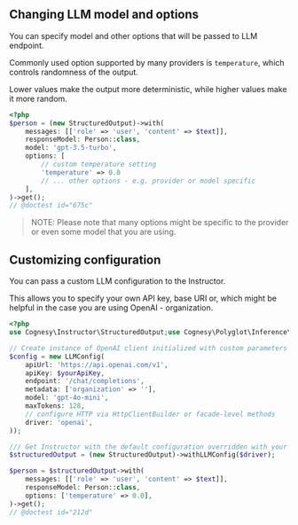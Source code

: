 ## Changing LLM model and options

You can specify model and other options that will be passed to LLM endpoint.

Commonly used option supported by many providers is `temperature`, which controls randomness of the output.

Lower values make the output more deterministic, while higher values make it more random.

```php
<?php
$person = (new StructuredOutput)->with(
    messages: [['role' => 'user', 'content' => $text]],
    responseModel: Person::class,
    model: 'gpt-3.5-turbo',
    options: [
        // custom temperature setting
        'temperature' => 0.0
        // ... other options - e.g. provider or model specific
    ],
)->get();
// @doctest id="675c"
```

> NOTE: Please note that many options might be specific to the provider or even some model that you are using.

## Customizing configuration

You can pass a custom LLM configuration to the Instructor.

This allows you to specify your own API key, base URI or,
which might be helpful in the case you are using OpenAI - organization.

```php
<?php
use Cognesy\Instructor\StructuredOutput;use Cognesy\Polyglot\Inference\Config\LLMConfig;

// Create instance of OpenAI client initialized with custom parameters
$config = new LLMConfig(
    apiUrl: 'https://api.openai.com/v1',
    apiKey: $yourApiKey,
    endpoint: '/chat/completions',
    metadata: ['organization' => ''],
    model: 'gpt-4o-mini',
    maxTokens: 128,
    // configure HTTP via HttpClientBuilder or facade-level methods
    driver: 'openai',
));

/// Get Instructor with the default configuration overridden with your own
$structuredOutput = (new StructuredOutput)->withLLMConfig($driver);

$person = $structuredOutput->with(
    messages: [['role' => 'user', 'content' => $text]],
    responseModel: Person::class,
    options: ['temperature' => 0.0],
)->get();
// @doctest id="212d"
```
